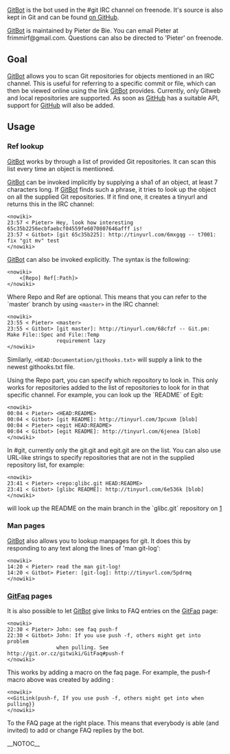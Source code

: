 [[GitBot]] is the bot used in the #git IRC channel on freenode. It's source is also kept in Git and can be found [http://github.com/pieter/gitbot/tree/master on GitHub].

[[GitBot]] is maintained by Pieter de Bie. You can email Pieter at frimmirf@gmail.com. Questions can also be directed to 'Pieter' on freenode.

== Goal ==

[[GitBot]] allows you to scan Git repositories for objects mentioned in an IRC channel. This is useful for referring to a specific commit or file, which can then be viewed online using the link [[GitBot]] provides. Currently, only Gitweb and local repositories are supported. As soon as [[GitHub]] has a suitable API, support for [[GitHub]] will also be added.

== Usage ==

=== Ref lookup ===

[[GitBot]] works by through a list of provided Git repositories. It can scan this list every time an object is mentioned.

[[GitBot]] can be invoked implicitly by supplying a sha1 of an object, at least 7 characters long. If [[GitBot]] finds such a phrase, it tries to look up the object on all the supplied Git repositories. If it find one, it creates a tinyurl and returns this in the IRC channel:
<pre><nowiki>
23:57 < Pieter> Hey, look how interesting 65c35b2256ecbfaebcf04559fe6070807646afff is!
23:57 < Gitbot> [git 65c35b225]: http://tinyurl.com/6mxgqg -- t7001: fix "git mv" test
</nowiki></pre>

[[GitBot]] can also be invoked explicitly. The syntax is the following:
<pre><nowiki>
    <[Repo] Ref[:Path]>
</nowiki></pre>
Where Repo and Ref are optional. This means that you can refer to the `master` branch by using <code><nowiki><master></nowiki></code> in the IRC channel:
<pre><nowiki>
23:55 < Pieter> <master>
23:55 < Gitbot> [git master]: http://tinyurl.com/68cfzf -- Git.pm: Make File::Spec and File::Temp 
                requirement lazy
</nowiki></pre>

Similarly, <code><nowiki><HEAD:Documentation/githooks.txt></nowiki></code> will supply a link to the newest githooks.txt file.

Using the Repo part, you can specify which repository to look in. This only works for repositories added to the list of repositories to look for in that specific channel. For example, you can look up the `README` of Egit:
<pre><nowiki>
00:04 < Pieter> <HEAD:README>
00:04 < Gitbot> [git README]: http://tinyurl.com/3pcuxm [blob]
00:04 < Pieter> <egit HEAD:README>
00:04 < Gitbot> [egit README]: http://tinyurl.com/6jenea [blob]
</nowiki></pre>

In #git, currently only the git.git and egit.git are on the list. You can also use URL-like strings to specify repositories that are not in the supplied repository list, for example:
<pre><nowiki>
23:41 < Pieter> <repo:glibc.git HEAD:README>
23:41 < Gitbot> [glibc README]: http://tinyurl.com/6e536k [blob]
</nowiki></pre>
will look up the README on the main branch in the `glibc.git` repository on [http://repo.or.cz/]

=== Man pages ===

[[GitBot]] also allows you to lookup manpages for git. It does this by responding to any text along the lines of 'man git-log':

<pre><nowiki>
14:20 < Pieter> read the man git-log!
14:20 < Gitbot> Pieter: [git-log]: http://tinyurl.com/5pdrmq
</nowiki></pre>

=== [[GitFaq]] pages ===

It is also possible to let [[GitBot]] give links to FAQ entries on the [[GitFaq]] page:

<pre><nowiki>
22:30 < Pieter> John: see faq push-f
22:30 < Gitbot> John: If you use push -f, others might get into problem 
                when pulling. See http://git.or.cz/gitwiki/GitFaq#push-f
</nowiki></pre>

This works by adding a macro on the faq page. For example, the push-f macro above was created by adding :
<pre><nowiki>
<<GitLink(push-f, If you use push -f, others might get into when pulling}}
</nowiki></pre>
To the FAQ page at the right place. This means that everybody is able (and invited) to add or change FAQ replies by the bot.

__NOTOC__